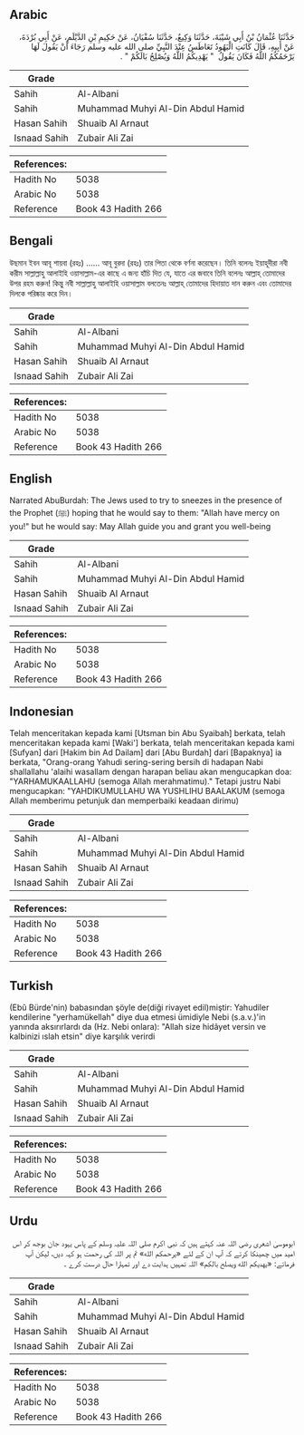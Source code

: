 ## Arabic


<div dir="rtl" lang="ar" style={{fontSize:'larger',backgroundColor:'#f8f9fa',padding:20}}>
حَدَّثَنَا عُثْمَانُ بْنُ أَبِي شَيْبَةَ، حَدَّثَنَا وَكِيعٌ، حَدَّثَنَا سُفْيَانُ، عَنْ حَكِيمِ بْنِ الدَّيْلَمِ، عَنْ أَبِي بُرْدَةَ، عَنْ أَبِيهِ، قَالَ كَانَتِ الْيَهُودُ تَعَاطَسُ عِنْدَ النَّبِيِّ صلى الله عليه وسلم رَجَاءَ أَنْ يَقُولَ لَهَا يَرْحَمُكُمُ اللَّهُ فَكَانَ يَقُولُ ‏ "‏ يَهْدِيكُمُ اللَّهُ وَيُصْلِحُ بَالَكُمْ ‏"‏ ‏.‏
</div>
<div style={{backgroundColor:'#f8f9fa',padding:20, marginBottom: 10}}><table> <thead> <tr> <th>Grade</th> <th></th> </tr> </thead> <tbody> <tr><td>Sahih</td><td>Al-Albani</td></tr><tr><td>Sahih</td><td>Muhammad Muhyi Al-Din Abdul Hamid</td></tr><tr><td>Hasan Sahih</td><td>Shuaib Al Arnaut</td></tr><tr><td>Isnaad Sahih</td><td>Zubair Ali Zai</td></tr></tbody></table><table> <thead> <tr> <th>References:</th> <th></th> </tr> </thead> <tbody><tr><td>Hadith No</td><td>5038</td></tr><tr><td>Arabic No</td><td>5038</td></tr><tr><td>Reference</td><td>Book 43 Hadith 266</td></tr></tbody></table></div>

## Bengali


<div dir="ltr" lang="bn" style={{fontSize:'larger',backgroundColor:'#f8f9fa',padding:20}}>
উছমান ইবন আবূ শায়বা (রহঃ) ...... আবূ বুরদা (রহঃ) তার পিতা থেকে বর্ণনা করেছেন। তিনি বলেনঃ ইয়াহূদীরা নবী করীম সাল্লাল্লাহু আলাইহি ওয়াসাল্লাম-এর কাছে এ জন্য হাঁচি দিত যে, যাতে এর জবাবে তিনি বলেনঃ আল্লাহ্‌ তোমাদের উপর রহম করুন! কিন্তু নবী সাল্লাল্লাহু আলাইহি ওয়াসাল্লাম বলতেনঃ আল্লাহ্‌ তোমাদের হিদায়াত দান করুন এবং তোমাদের দিলকে পরিষ্কার করে দিন।
</div>
<div style={{backgroundColor:'#f8f9fa',padding:20, marginBottom: 10}}><table> <thead> <tr> <th>Grade</th> <th></th> </tr> </thead> <tbody> <tr><td>Sahih</td><td>Al-Albani</td></tr><tr><td>Sahih</td><td>Muhammad Muhyi Al-Din Abdul Hamid</td></tr><tr><td>Hasan Sahih</td><td>Shuaib Al Arnaut</td></tr><tr><td>Isnaad Sahih</td><td>Zubair Ali Zai</td></tr></tbody></table><table> <thead> <tr> <th>References:</th> <th></th> </tr> </thead> <tbody><tr><td>Hadith No</td><td>5038</td></tr><tr><td>Arabic No</td><td>5038</td></tr><tr><td>Reference</td><td>Book 43 Hadith 266</td></tr></tbody></table></div>

## English


<div dir="ltr" lang="en" style={{fontSize:'larger',backgroundColor:'#f8f9fa',padding:20}}>
Narrated AbuBurdah: The Jews used to try to sneezes in the presence of the Prophet (ﷺ) hoping that he would say to them: "Allah have mercy on you!" but he would say: May Allah guide you and grant you well-being
</div>
<div style={{backgroundColor:'#f8f9fa',padding:20, marginBottom: 10}}><table> <thead> <tr> <th>Grade</th> <th></th> </tr> </thead> <tbody> <tr><td>Sahih</td><td>Al-Albani</td></tr><tr><td>Sahih</td><td>Muhammad Muhyi Al-Din Abdul Hamid</td></tr><tr><td>Hasan Sahih</td><td>Shuaib Al Arnaut</td></tr><tr><td>Isnaad Sahih</td><td>Zubair Ali Zai</td></tr></tbody></table><table> <thead> <tr> <th>References:</th> <th></th> </tr> </thead> <tbody><tr><td>Hadith No</td><td>5038</td></tr><tr><td>Arabic No</td><td>5038</td></tr><tr><td>Reference</td><td>Book 43 Hadith 266</td></tr></tbody></table></div>

## Indonesian


<div dir="ltr" lang="id" style={{fontSize:'larger',backgroundColor:'#f8f9fa',padding:20}}>
Telah menceritakan kepada kami [Utsman bin Abu Syaibah] berkata, telah menceritakan kepada kami [Waki'] berkata, telah menceritakan kepada kami [Sufyan] dari [Hakim bin Ad Dailam] dari [Abu Burdah] dari [Bapaknya] ia berkata, "Orang-orang Yahudi sering-sering bersih di hadapan Nabi shallallahu 'alaihi wasallam dengan harapan beliau akan mengucapkan doa: "YARHAMUKAALLAHU (semoga Allah merahmatimu)." Tetapi justru Nabi mengucapkan: "YAHDIKUMULLAHU WA YUSHLIHU BAALAKUM (semoga Allah memberimu petunjuk dan memperbaiki keadaan dirimu)
</div>
<div style={{backgroundColor:'#f8f9fa',padding:20, marginBottom: 10}}><table> <thead> <tr> <th>Grade</th> <th></th> </tr> </thead> <tbody> <tr><td>Sahih</td><td>Al-Albani</td></tr><tr><td>Sahih</td><td>Muhammad Muhyi Al-Din Abdul Hamid</td></tr><tr><td>Hasan Sahih</td><td>Shuaib Al Arnaut</td></tr><tr><td>Isnaad Sahih</td><td>Zubair Ali Zai</td></tr></tbody></table><table> <thead> <tr> <th>References:</th> <th></th> </tr> </thead> <tbody><tr><td>Hadith No</td><td>5038</td></tr><tr><td>Arabic No</td><td>5038</td></tr><tr><td>Reference</td><td>Book 43 Hadith 266</td></tr></tbody></table></div>

## Turkish


<div dir="ltr" lang="tr" style={{fontSize:'larger',backgroundColor:'#f8f9fa',padding:20}}>
(Ebû Bürde'nin) babasından şöyle de(diği rivayet edil)miştir: Yahudiler kendilerine "yerhamükellah" diye dua etmesi ümidiyle Nebi (s.a.v.)'in yanında aksırırlardı da (Hz. Nebi onlara): "Allah size hidâyet versin ve kalbinizi ıslah etsin" diye karşılık verirdi
</div>
<div style={{backgroundColor:'#f8f9fa',padding:20, marginBottom: 10}}><table> <thead> <tr> <th>Grade</th> <th></th> </tr> </thead> <tbody> <tr><td>Sahih</td><td>Al-Albani</td></tr><tr><td>Sahih</td><td>Muhammad Muhyi Al-Din Abdul Hamid</td></tr><tr><td>Hasan Sahih</td><td>Shuaib Al Arnaut</td></tr><tr><td>Isnaad Sahih</td><td>Zubair Ali Zai</td></tr></tbody></table><table> <thead> <tr> <th>References:</th> <th></th> </tr> </thead> <tbody><tr><td>Hadith No</td><td>5038</td></tr><tr><td>Arabic No</td><td>5038</td></tr><tr><td>Reference</td><td>Book 43 Hadith 266</td></tr></tbody></table></div>

## Urdu


<div dir="rtl" lang="ur" style={{fontSize:'larger',backgroundColor:'#f8f9fa',padding:20}}>
ابوموسیٰ اشعری رضی اللہ عنہ کہتے ہیں کہ نبی اکرم صلی اللہ علیہ وسلم کے پاس یہود جان بوجھ کر اس امید میں چھینکا کرتے کہ آپ ان کے لئے «يرحمكم الله» تم پر اللہ کی رحمت ہو کہہ دیں، لیکن آپ فرماتے: «يهديكم الله ويصلح بالكم» اللہ تمہیں ہدایت دے اور تمہارا حال درست کرے ۔
</div>
<div style={{backgroundColor:'#f8f9fa',padding:20, marginBottom: 10}}><table> <thead> <tr> <th>Grade</th> <th></th> </tr> </thead> <tbody> <tr><td>Sahih</td><td>Al-Albani</td></tr><tr><td>Sahih</td><td>Muhammad Muhyi Al-Din Abdul Hamid</td></tr><tr><td>Hasan Sahih</td><td>Shuaib Al Arnaut</td></tr><tr><td>Isnaad Sahih</td><td>Zubair Ali Zai</td></tr></tbody></table><table> <thead> <tr> <th>References:</th> <th></th> </tr> </thead> <tbody><tr><td>Hadith No</td><td>5038</td></tr><tr><td>Arabic No</td><td>5038</td></tr><tr><td>Reference</td><td>Book 43 Hadith 266</td></tr></tbody></table></div>